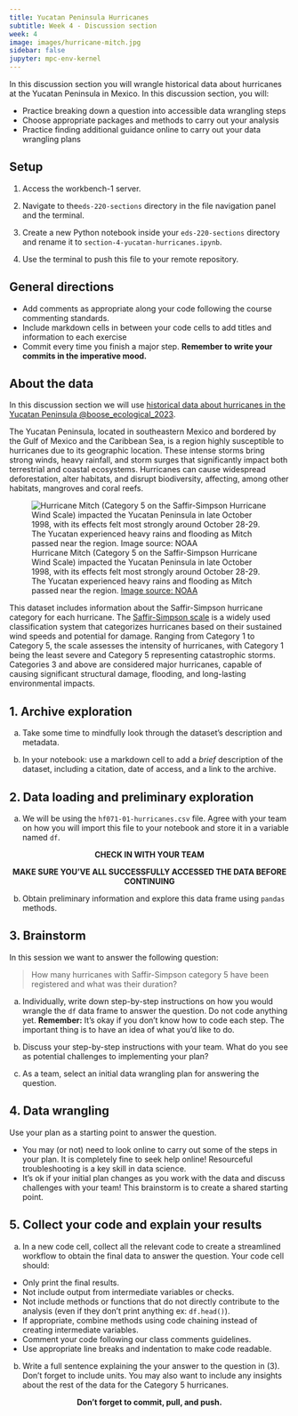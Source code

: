 ```yaml
---
title: Yucatan Peninsula Hurricanes
subtitle: Week 4 - Discussion section
week: 4
image: images/hurricane-mitch.jpg
sidebar: false
jupyter: mpc-env-kernel
---
```


In this discussion section you will wrangle historical data about hurricanes at the Yucatan Peninsula in Mexico. In this discussion section, you will:

- Practice breaking down a question into accessible data wrangling steps
- Choose appropriate packages and methods to carry out your analysis
- Practice finding additional guidance online to carry out your data wrangling plans 

## Setup

:::{.callout-tip appearance="minimal"}
1. Access the workbench-1 server.

2. Navigate to the`eds-220-sections` directory in the file navigation panel and the terminal.

3. Create a new Python notebook inside your `eds-220-sections` directory and rename it to `section-4-yucatan-hurricanes.ipynb`. 

4. Use the terminal to push this file to your remote repository. 
:::

## General directions
:::{.callout-tip appearance="minimal"}
- Add comments as appropriate along your code following the course commenting standards.
- Include markdown cells in between your code cells to add titles and information to each exercise
- Commit every time you finish a major step. **Remember to write your commits in the imperative mood.**
:::

## About the data
In this discussion section we will use [historical data about hurricanes in the Yucatan Peninsula  @boose_ecological_2023](https://portal.edirepository.org/nis/mapbrowse?packageid=knb-lter-hfr.71.23).

The Yucatan Peninsula, located in southeastern Mexico and bordered by the Gulf of Mexico and the Caribbean Sea, is a region highly susceptible to hurricanes due to its geographic location. These intense storms bring strong winds, heavy rainfall, and storm surges that significantly impact both terrestrial and coastal ecosystems. Hurricanes can cause widespread deforestation, alter habitats, and disrupt biodiversity,  affecting, among other habitats, mangroves and coral reefs.

![Hurricane Mitch (Category 5 on the Saffir-Simpson Hurricane Wind Scale) impacted the Yucatan Peninsula in late October 1998, with its effects felt most strongly around October 28-29. The Yucatan experienced heavy rains and flooding as Mitch passed near the region. [Image source: NOAA](https://www.nesdis.noaa.gov/news/25-years-later-looking-back-the-october-monster-named-mitch)](/discussion-sections/images/hurricane-mitch.jpg)

This dataset includes information about the Saffir-Simpson hurricane category for each hurricane. The [Saffir-Simpson scale](https://www.weather.gov/mfl/saffirsimpson#:~:text=The%20Saffir%2DSimpson%20Hurricane%20Wind,loss%20of%20life%20and%20damage.) is a widely used classification system that categorizes hurricanes based on their sustained wind speeds and potential for damage. Ranging from Category 1 to Category 5, the scale assesses the intensity of hurricanes, with Category 1 being the least severe and Category 5 representing catastrophic storms. Categories 3 and above are considered major hurricanes, capable of causing significant structural damage, flooding, and long-lasting environmental impacts. 


## 1. Archive exploration
a. Take some time to mindfully look through the dataset's description and metadata.

b. In your notebook: use a markdown cell to add a *brief* description of the dataset, including a citation, date of access, and a link to the archive. 


## 2. Data loading and preliminary exploration

a. We will be using the `hf071-01-hurricanes.csv` file. Agree with your team on how you will import this file to your notebook and store it in a variable named `df`. 

<!--
```python
# VIA FILEPATH
import os
import pandas as pd

fp = os.path.join('data', 'hf071-01-hurricanes.csv')
df = pd.read_csv(fp)


# VIA URL
URL = 'https://portal.edirepository.org/nis/dataviewer?packageid=knb-lter-hfr.71.23&entityid=ab0fe2bf4f3ad850371ccb9c69d78469'
df = pd.read_csv(URL)
```
-->
<p style="text-align: center;">
**CHECK IN WITH YOUR TEAM** 
</p>
<p style="text-align: center;">
**MAKE SURE YOU'VE ALL SUCCESSFULLY ACCESSED THE DATA BEFORE CONTINUING**
</p>

b. Obtain preliminary information and explore this data frame using `pandas` methods. 


## 3. Brainstorm
In this session we want to answer the following question:

> How many hurricanes with Saffir-Simpson category 5 have been registered and what was their duration? 

a. Individually, write down step-by-step instructions on how you would wrangle the `df` data frame to answer the question. Do not code anything yet. **Remember:** It's okay if you don't know how to code each step. The important thing is to have an idea of what you'd like to do.

b. Discuss your step-by-step instructions with your team. What do you see as potential challenges to implementing your plan? 

c. As a team, select an initial data wrangling plan for answering the question. 

## 4. Data wrangling

Use your plan as a starting point to answer the question. 

- You may (or not) need to look online to carry out some of the steps in your plan. It is completely fine to seek help online! Resourceful troubleshooting is a key skill in data science.
- It's ok if your initial plan changes as you work with the data and discuss challenges with your team! This brainstorm is to create a shared starting point.

## 5. Collect your code and explain your results

a. In a new code cell, collect all the relevant code to create a streamlined workflow to obtain the final data to answer the question. Your code cell should:

- Only print the final results. 
- Not include output from intermediate variables or checks.
- Not include methods or functions that do not directly contribute to the analysis (even if they don't print anything ex: `df.head()`).
- If appropriate, combine methods using code chaining instead of creating intermediate variables.
- Comment your code following our class comments guidelines. 
- Use appropriate line breaks and indentation to make code readable.

b. Write a full sentence explaining the your answer to the question in (3). Don't forget to include units. You may also want to include any insights about the rest of the data for the Category 5 hurricanes.

<p style="text-align: center;">
**Don't forget to commit, pull, and push.**
</p>

<!--
```python
import os
import pandas as pd

fp = os.path.join('data', 'hf071-01-hurricanes.csv')
df = pd.read_csv(fp)

# Convert datetime 
df['start.date'] = pd.to_datetime(df['start.date'])
df['end.date'] = pd.to_datetime(df['end.date'])

# Calculate duration of events
df['duration']= df['end.date'] - df['start.date']

# Select rows with Saffir-Simpson category 5
df[df.ss==5]
```
-->